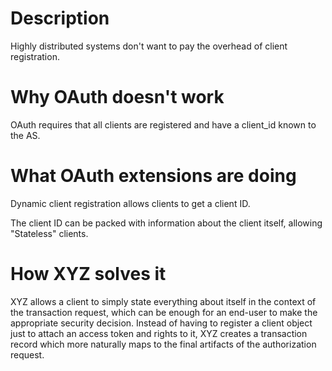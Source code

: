 # Description

Highly distributed systems don't want to pay the overhead of client registration.

# Why OAuth doesn't work

OAuth requires that all clients are registered and have a client_id known to the AS.

# What OAuth extensions are doing

Dynamic client registration allows clients to get a client ID.

The client ID can be packed with information about the client itself, allowing "Stateless" clients.

# How XYZ solves it

XYZ allows a client to simply state everything about itself in the context of the transaction request, which can be enough for an end-user to make the appropriate security decision. Instead of having to register a client object just to attach an access token and rights to it, XYZ creates a transaction record which more naturally maps to the final artifacts of the authorization request.